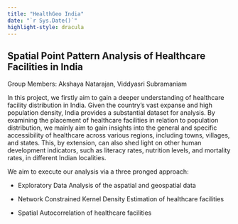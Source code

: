 ```yaml
---
title: "HealthGeo India"
date: "`r Sys.Date()`"
highlight-style: dracula
---
```


## Spatial Point Pattern Analysis of Healthcare Facilities in India

Group Members: Akshaya Natarajan, Viddyasri Subramaniam

In this project, we firstly aim to gain a deeper understanding of healthcare facility distribution in India. Given the country's vast expanse and high population density, India provides a substantial dataset for analysis. By examining the placement of healthcare facilities in relation to population distribution, we mainly aim to gain insights into the general and specific accessibility of healthcare across various regions, including towns, villages, and states. This, by extension, can also shed light on other human development indicators, such as literacy rates, nutrition levels, and mortality rates, in different Indian localities.

We aim to execute our analysis via a three pronged approach:

-   Exploratory Data Analysis of the aspatial and geospatial data

-   Network Constrained Kernel Density Estimation of healthcare facilities

-   Spatial Autocorrelation of healthcare facilities
